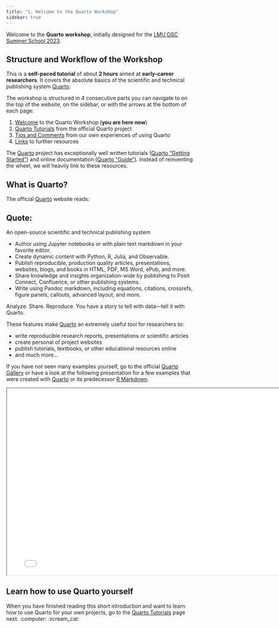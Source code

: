 ```yaml
---
title: "1. Welcome to the Quarto Workshop"
sidebar: true
---
```


Welcome to the **Quarto workshop**, initially designed for the [LMU OSC Summer School 2023](https://malikaihle.github.io/OSC-Open-Research-Summer-School-2023/).

## Structure and Workflow of the Workshop

This is a **self-paced tutorial** of about **2 hours** aimed at **early-career researchers**.
It covers the absolute basics of the scientific and technical publishing system [Quarto](https://quarto.org/).

The workshop is structured in 4 consecutive parts you can navigate to on the top of the website, on the sidebar, or with the arrows at the bottom of each page:

1. [Welcome](index.qmd) to the Quarto Workshop (**you are here now**)
2. [Quarto Tutorials](quarto_tutorials.qmd) from the official Quarto project
3. [Tips and Comments](comments.qmd) from our own experiences of using Quarto
4. [Links](links.qmd) to further resources


The [Quarto](https://quarto.org/) project has exceptionally well written tutorials ([Quarto "Getting Started"](https://quarto.org/docs/get-started/)) and online documentation ([Quarto "Guide"](https://quarto.org/docs/guide/)).
Instead of reinventing the wheel, we will heavily link to these resources.

## What is Quarto?

The official [Quarto](https://quarto.org/) website reads:

::: {.callout-tip appearance="minimal" icon=false}
## Quote:

An open-source scientific and technical publishing system

- Author using Jupyter notebooks or with plain text markdown in your favorite editor.
- Create dynamic content with Python, R, Julia, and Observable.
- Publish reproducible, production quality articles, presentations, websites, blogs, and books in HTML, PDF, MS Word, ePub, and more.
- Share knowledge and insights organization-wide by publishing to Posit Connect, Confluence, or other publishing systems.
- Write using Pandoc markdown, including equations, citations, crossrefs, figure panels, callouts, advanced layout, and more.

Analyze. Share. Reproduce. You have a story to tell with data—tell it with Quarto.
:::

These features make [Quarto](https://quarto.org/) an extremely useful tool for researchers to:

- write reproducible research reports, presentations or scientific articles
- create personal of project websites
- publish tutorials, textbooks, or other educational resources online
- and much more...

If you have not seen many examples yourself, go to the official [Quarto Gallery](https://quarto.org/docs/gallery/) or have a look at the following presentation for a few examples that were created with [Quarto](https://quarto.org/) or its predecessor [R Markdown](https://rmarkdown.rstudio.com/).

```{=html}
<iframe class="slide-deck" width="780" height="500" src="presentation.html"></iframe>
```

<!-- ```{.markdown code-preview="presentation.qmd" width="780" height="500"} -->
<!-- ``` -->

## Learn how to use Quarto yourself

When you have finished reading this short introduction and want to learn how to use Quarto for your own projects, go to the [Quarto Tutorials](quarto_tutorials.qmd) page next. :computer: :scream_cat: